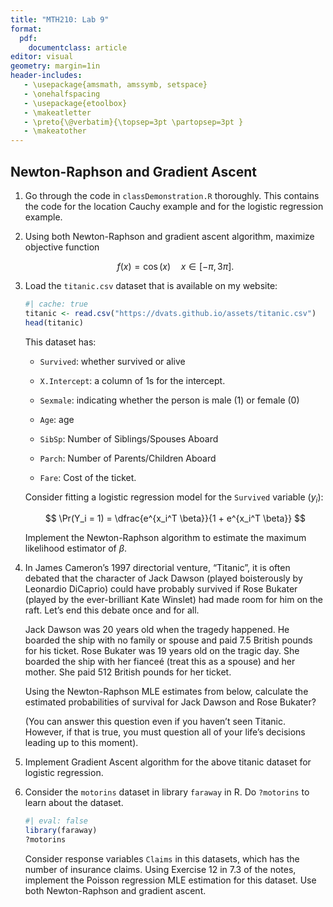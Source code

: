 ```yaml
---
title: "MTH210: Lab 9"
format: 
  pdf:
    documentclass: article
editor: visual
geometry: margin=1in
header-includes:
   - \usepackage{amsmath, amssymb, setspace}
   - \onehalfspacing
   - \usepackage{etoolbox} 
   - \makeatletter 
   - \preto{\@verbatim}{\topsep=3pt \partopsep=3pt } 
   - \makeatother
---
```


## Newton-Raphson and Gradient Ascent

1.  Go through the code in `classDemonstration.R` thoroughly. This contains the code for the location Cauchy example and for the logistic regression example.\

2.  Using both Newton-Raphson and gradient ascent algorithm, maximize objective function

    $$
    f(x) = \cos(x) \quad x\in [-\pi, 3\pi].
    $$

3.  Load the `titanic.csv` dataset that is available on my website:

    ```r
    #| cache: true
    titanic <- read.csv("https://dvats.github.io/assets/titanic.csv")
    head(titanic)
    ```

    This dataset has:

    -   `Survived`: whether survived or alive

    -   `X.Intercept`: a column of 1s for the intercept.

    -   `Sexmale`: indicating whether the person is male (1) or female (0)

    -   `Age`: age

    -   `SibSp`: Number of Siblings/Spouses Aboard

    -   `Parch`: Number of Parents/Children Aboard

    -   `Fare`: Cost of the ticket.

    Consider fitting a logistic regression model for the `Survived` variable ($y_i$):

    $$
    \Pr(Y_i = 1) = \dfrac{e^{x_i^T \beta}}{1 + e^{x_i^T \beta}}
    $$

    Implement the Newton-Raphson algorithm to estimate the maximum likelihood estimator of $\beta$.\

4.  In James Cameron's 1997 directorial venture, "Titanic", it is often debated that the character of Jack Dawson (played boisterously by Leonardio DiCaprio) could have probably survived if Rose Bukater (played by the ever-brilliant Kate Winslet) had made room for him on the raft. Let's end this debate once and for all.

    Jack Dawson was 20 years old when the tragedy happened. He boarded the ship with no family or spouse and paid 7.5 British pounds for his ticket. Rose Bukater was 19 years old on the tragic day. She boarded the ship with her fianceé (treat this as a spouse) and her mother. She paid 512 British pounds for her ticket.

    Using the Newton-Raphson MLE estimates from below, calculate the estimated probabilities of survival for Jack Dawson and Rose Bukater?

    (You can answer this question even if you haven't seen Titanic. However, if that is true, you must question all of your life's decisions leading up to this moment).

5.  Implement Gradient Ascent algorithm for the above titanic dataset for logistic regression.\

6.  Consider the `motorins` dataset in library `faraway` in R. Do `?motorins` to learn about the dataset.

    ```r
    #| eval: false
    library(faraway)
    ?motorins
    ```

    Consider response variables `Claims` in this datasets, which has the number of insurance claims. Using Exercise 12 in 7.3 of the notes, implement the Poisson regression MLE estimation for this dataset. Use both Newton-Raphson and gradient ascent.
